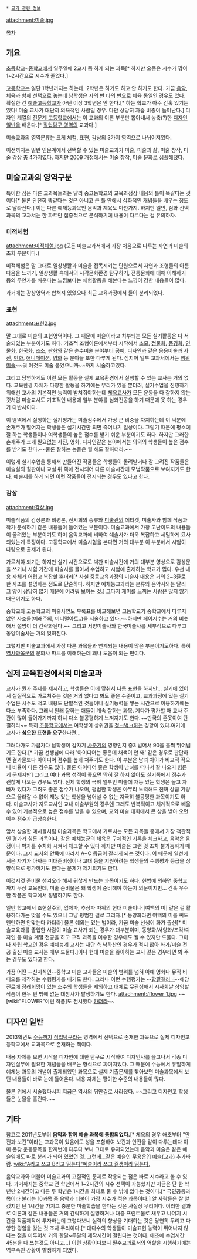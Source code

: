  * [[교과 관련 정보]]

attachment:미술.jpg

[[목차]]

== 개요 ==
[[초등학교]]~[[중학교]]에서 일주일에 2교시 쯤 하게 되는 과목[* 하지만 요즘은 시수가 깎여 1~2시간으로 시수가 줄었다.]

[[고등학교]]는 일단 1학년까지는 하는데, 2학년은 하기도 하고 안 하기도 한다. 가끔 [[음악]], [[체육]]과 함께 선택으로 놓는데 남학생은 자의 반 타의 반으로 체육 통일인 경우도 있다. 확실한 건 [[예술고등학교]]가 아닌 이상 3학년은 안 한다.[* 하는 학교가 아주 간혹 있기는 있다! 미술 교사가 대단히 의욕적인 사람일 경우. 다만 상당히 자습 비중이 늘어난다.]
디자인 계열의 [[전문계 고등학교]]에서는 이 교과의 이론 부분만 뽑아내서 농축(?)한 [[디자인일반]]을 배운다.[* [[직업탐구 영역]]의 교과다.]

미술교과의 영역분류는 크게 체험, 표현, 감상의 3가지 영역으로 나뉘어져있다.

이전까지는 일반 인문계에서 선택할 수 있는 미술교과가 미술, 미술과 삶, 미술 창작, 미술 감상 총 4가지였다. 하지만 2009 개정에서는 미술 창작, 미술 문화로 심플해졌다.

== 미술교과의 영역구분 ==
특이한 점은 다른 교과목들과는 달리 중고등학교의 교육과정상 내용의 틀이 똑같다는 것이다[* 물론 완전히 똑같다는 것은 아니고 큰 틀 안에서 심화적인 개념들을 배우는 정도로 달라진다.] 이는 다른 예체능과목인 음악과 체육도 마찬가지. 하지만 일반, 심화 선택과목의 교과서는 한 파트만 집중적으로 분석하기에 내용이 다르다는 걸 유의하자.

=== 미적체험 ===
attachment:미적체험.jpg
(모든 미술교과서에서 가장 처음으로 다루는 자연과 미술의 조화 부분이다.)

미적체험은 말 그대로 일상생활과 미술을 접목시키는 단원으로서 자연과 조형물의 아름다움을 느끼기, 일상생활 속에서의 시각문화환경 탐구하기, 전통문화에 대해 이해하기 등의 무언가를 배운다는 느낌보다는 체험활동을 해본다는 느낌이 강한 내용들이 많다.

과거에는 감상영역과 합쳐져 있었으나 최근 교육과정에서 둘이 분리되었다.

=== 표현 ===
attachment:표현2.jpg

말 그대로 미술의 표현영역이다. 그 때문에 미술이라고 치부되는 모든 실기활동은 다 서술되있는 부분이기도 하다. 기초적 조형이론에서부터 시작해서 [[소묘]], [[정물화]], [[풍경화]], [[인물화]], [[한국화]], [[조소]], [[판화]]와 같은 순수미술 분야부터 [[공예]], [[디자인]]과 같은 응용미술과 [[사진]], [[만화]], [[애니메이션]], [[영화]] 등 분야들 또한 다루게 된다. 심지어 일부 교과서에서는 [[행위미술]]~~뭐 이것도 미술 붙었으니까~~까지 서술하고있다.

그리고 당연하게도 이런 모든 활동을 실제 교육환경에서 실행할 수 있는 교사는 거의 없다. 교육환경 자체가 다양한 활동을 하기에는 무리가 있을 뿐더러, 실기수업을 진행하기 위해선 교사의 기본적인 능력이 받쳐줘야하는데 [[체육교사]]가 모든 운동을 다 잘하지 않는 것처럼 미술교사도 기초적인 내용에 일부 분야를 심화전공을 하기 때문에 못 하는 경우가 다반사이다.

이 영역에서 실행하는 실기평가는 미술점수에서 가장 큰 비중을 차지하는데 이 덕분에 손재주가 떨어지는 학생들은 실기시간만 되면 죽어나기 일상이다. 그렇기 때문에 평소에 잘 하는 학생들이나 여학생들이 높은 점수를 받기 쉬운 부분이기도 하다. 하지만 그러한 손재주가 크게 필요없는 사진, 영화, 디자인같은 분야에서는 의외의 학생들이 높은 점수를 받기도 한다.~~물론 잘하는 놈들은 뭘 해도 잘하더라.~~

이렇게 실기수업을 통해서 만들어진 작품들은 학생들이 돌려받거나 잘 그려진 작품들은 미술실의 칠판이나 교실 뒤 쪽에 전시되어 다른 미술시간에 모범작품으로 보여지기도 한다. 예술제를 하게 되면 이런 작품들이 전시되는 경우도 있다고 한다.
=== 감상 ===
attachment:감상.jpg

미술작품의 감상론과 비평론, 전시회의 종류와 [[미술관]]의 에티켓, 미술사와 함께 작품과 작가 분석하기 같은 내용들이 들어있는 부분이다. 미술교과에서 가장 고난이도의 내용들이 몰려있는 부분이기도 하며 음악교과에 비하여 예술사가 더욱 복잡하고 세밀하게 묘사되있는게 특징이다. 고등학교에서 미술시험을 본다면 거의 대부분 이 부분에서 시험이 다량으로 출제가 된다.

가르쳐야 되기는 하지만 실기 시간으로도 벅찬 미술시간에 거의 대부분 영상으로 감상문을 쓰거나 시험 기간에 미술사를 몰아서 수업하고 시험에 출제하는 학교가 많다. 우선 내용 자체가 어렵고 복잡할 뿐더러[* 사실 중등교육과정의 미술사 내용은 거의 2~3줄로 한 사조를 설명하는 정도로 단순하다. 하지만 예체능교과라는 분류와 음악사와는 달리 그 양이 상당히 많기 때문에 어려워 보이는 것.] 그다지 재미를 느끼는 사람은 많지 않기 때문이기도 하다.

중학교와 고등학교의 미술사연도 부록표를 비교해보면 고등학교가 중학교에서 다루지 않던 사조들(미래주의, 미니멀아트..)을 서술하고 있다.~~하지만 페이지수는 거의 비슷해서 설명이 더 간략화된다.~~ 그리고 서양미술사와 한국미술사를 세부적으로 다루고 동양미술사는 거의 잊혀진다.

그렇지만 미술교과에서 가장 다른 과목들과 연계되는 내용이 많은 부분이기도하다. 특히 [[역사]]과목군의 문화사 파트를 이해하는데 꽤나 도움이 되는 편이다.

== 실제 교육환경에서의 미술교과 ==

교사가 뭔가 주제를 제시하고, 학생들은 이에 맞춰서 나름 표현을 하지만... 실기에 있어서 실질적으로 가르쳐주는 것은 거의 없다고 봐도 좋은 수준이고, 교과과정에 있는 실기 수업은 시수도 적고 내용도 단발적인 것들이니 실기능력을 쌓는 시간으로 이용하기에는 다소 부족하다. 그래서 원래 잘하는 애들이 계속 잘하는 과목. 게다가 평가할 때 교사 주관이 많이 들어가기까지 하니 다소 불공평하게 느껴지기도 한다.~~만국의 존못이여 단결하라~~ 특히 [[초등학교]]에서는 여학생이 상위권을 [[정ㅋ벅ㅋ]]하는 경향이 있다.여기에 교사가 '''심오한 표현을 요구'''한다면...

그러다가도 가끔가다 남학생이 갑자기 [[사춘기]]의 영향인지 중3 넘어서 90을 훌쩍 뛰어넘기도 한다.[* 가끔 선생님에 따라 '아이디어는 좋은데 채색이 안 돼' 같은 경우로 판단하면 결과물보다 아이디어 점수를 높게 쳐주기도 한다. 이 부분은 남녀 차이가 비교적 적으니 비율이 다른 경우도 있다. 물론 아이디어 좋은 학생이 남녀를 떠나서 잘 나오기 힘든 게 문제지만] 그리고 여타 과목 성적이 좋으면 딱히 잘 하지 않아도 실기쪽에서 점수가 괜찮게 나오는 경우도 있다. 전체 학생의 극히 일부인 미술에 재능 있는 학생은 놀고 자빠져 있다가 그려도 좋은 점수가 나오며, 평범한 학생은 아무리 노력해도 진짜 상급 기량으로 올라갈 수 없어 재능 있는 학생을 넘어설 수 없는 지극히 불공평한 과목이기도 하다. 미술교사가 지도교사인 교내 미술부원의 경우엔 그래도 반복적이고 체계적으로 배울 수 있어 기본적으로 높은 점수를 받을 수 있으며, 교외 미술 대회에서 큰 상을 받아 오면 이후 점수가 급상승한다.

앞서 상술한 예시들처럼 미술과목은 학교에서 가르치는 모든 과목들 중에서 가장 객관적인 평가가 힘든 과목이다. 같은 예체능군의 체육은 구체적인 기록을 체크하고, 음악은 음정이나 박자를 수치화 시켜서 체크할 수 있다 하지만 미술은 그런 것 조차 불가능하기 때문이다. 그저 교사의 안목에 따라서 A~C 등급이 갈리게 되는 것이다. 이 때문에 일선에서은 자기가 아까는 미대준비생이나 교대 등을 지원하려는 학생들의 수행평가 등급을 상향식으로 평가하기도 한다는 문제가 제기되기도 한다.

이것저것 준비물 챙겨오라 해서 귀찮게 만드는 과목이기도 하다. 헌법에 의하면 중학교까지 무상 교육인데, 미술 준비물은 왜 학생이 준비해야 하는지 의문이지만...
간혹 우수한 작품은 학교에서 징발하기도 한다. 

일반 학교에서 초현실주의, 입체파, 추상파 따위의 현대 미술이나 [여백의 미] 같은 걸 활용하다가는 맞을 수도 있으니 그냥 평범한 걸로 그리자.[* 동양화라면 여백의 미를 써도 웬만하면 안맞는다 카더라] 물론 예외는 있는 법이라, 가끔 미술 선생이 화가 출신[* 미술교육과를 졸업한 사람이 미술 교사가 되는 경우가 대부분이며, 동양화/서양화/조각/디자인 등 미술 계열 전공을 하고 교직 과목을 이수한 경우에도 될 수 있지만 드물다. 그마나 사립 학교인 경우 예체능계 교사는 재단 측 낙하산인 경우가 적지 않아 화가/미술 전공 출신 미술 교사는 매우 드물다.]이나 현대 미술을 좋아하는 교사 같은 경우라면 봐 주는 경우도 있다고 한다.

가끔 어떤 --신지식인--중학교 미술 교사들은 미술의 범위를 넓혀 아예 영화나 뮤직 비디오를 제작하는 수행평가를 내기도 한다. 그러나 이런 수행평가는 --[[합필갤]]러나--해당 진로에 장래희망이 있는 소수의 학생들을 제외하고 대체로 무관심해서 시사회날 상영할 작품이 한두 편 밖에 없는 대참사가 발생하기도 한다.
attachment:/flower_1.jpg
~~[wiki:"FLOWER"이런 작품]도 전시했다 [[카더라]]~~

== 디자인 일반 ==

2013학년도 [[수능]]까지 [[직업탐구]]라는 영역에서 선택으로 존재한 과목으로 실제 디자인고등학교에서 교과목으로 존재하는 책이다.

내용 자체를 보면 시작을 디자인에 대한 탐구로 시작하여 디자인사를 읊고나서 각종 디자인실무에 필요한 개념들을 배우는 형식으로 짜여져있다. 그 때문에 수능에서 유일하게 예체능 과목의 개념이 출제되었던 과목으로 실제 기출문제를 찾아보면 미술과목에서 보던 내용들이 바로 눈에 들어온다. 내용 자체는 평이한 수준의 내용들이 많다.

물론 위에서 서술했다시피 지금은 역사의 뒤안길로 사라졌다. ~~그리고 디자인고 학생들은 눈물을 흘린다.~~
== 기타 ==

참고로 2011년도부터 '''음악과 함께 예술 과목에 통합되었다.'''[* 체육의 경우 애초부터 "안전과 보건"이라는 교과목이 있음에도 성을 포함하여 보건과 안전을 같이 다루는데다 이미 온갖 운동종목을 한꺼번에 다루다 보니 그대로 유지되었는데 음악과 미술은 같은 예술임에도 따로 분리가 되어 있었던 것. 그런데...같은 예술인 무용은?] [[예술(교과)]] 추가바람. [[wiki:"A라고 쓰고 B라고 읽는다"예술이라 쓰고 즐생이라 읽는다.]]

음악교과와 더불어 미술교과의 고질적인 문제로 작용되는 점은 바로 시수라고 볼 수 있다. 과거까지는 중학교 전 학년에서 1~2시간의 시수 선택이 가능했지만 지금은 단 한 학년만 2시간이고 다른 두 학년은 1시간을 최대로 둘 수 밖에 없다는 것이다.[* 국민공통과목이라 불리는 10과목 중 음악과 더불어 가장 시수가 적은 과목이다.] 알 사람들은 잘 알겠지만 단 1시간을 가지고 충분한 미술학습을 한다는 것은 사실상 무리이다. 이러한 결과로 이론과 같은 내용들은 거의 간략하게 설명하거나 대충 프린트물로 채우고 나머지 시간을 작품제작에 투자하는데 그렇다보니 실력의 향상을 기대하는 것은 당연히 무리고 다양한 경험을 갖는 것 조차 무리이다.[* 대다수의 학생들이 미술표현 능력이 뛰어나지 않다는 점을 미루어서 거의 한달~두달의 제작시간이 걸린다는 것이다. 애초에 수업시간 45분을 다 쓰는것도 아니고...] 이런 상황이다보니 필수교과로서의 역할을 시행하기에는 역부족인 상황이 발생하게 되었다.
